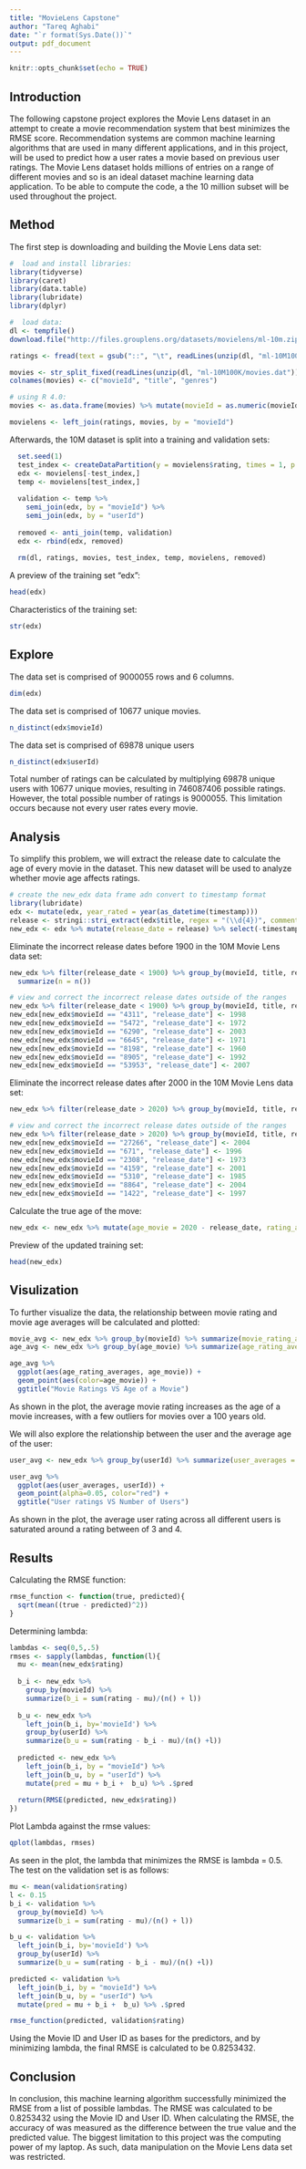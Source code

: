 ```yaml
---
title: "MovieLens Capstone"
author: "Tareq Aghabi"
date: "`r format(Sys.Date())`"
output: pdf_document
---
```

```r
knitr::opts_chunk$set(echo = TRUE)
```

## Introduction

The following capstone project explores the Movie Lens dataset in an attempt to create a movie recommendation system that best minimizes the RMSE score. Recommendation systems are common machine learning algorithms that are used in many different applications, and in this project, will be used to predict how a user rates a movie based on previous user ratings. The Movie Lens dataset holds millions of entries on a range of different movies and so is an ideal dataset machine learning data application. To be able to compute the code, a the 10 million subset will be used throughout the project.

## Method

The first step is downloading and building the Movie Lens data set:

```r
#  load and install libraries:
library(tidyverse)
library(caret)
library(data.table)
library(lubridate)
library(dplyr)
```

```r
#  load data:
dl <- tempfile()
download.file("http://files.grouplens.org/datasets/movielens/ml-10m.zip", dl)

ratings <- fread(text = gsub("::", "\t", readLines(unzip(dl, "ml-10M100K/ratings.dat"))), col.names = c("userId", "movieId", "rating", "timestamp"))

movies <- str_split_fixed(readLines(unzip(dl, "ml-10M100K/movies.dat")), "\\::", 3)
colnames(movies) <- c("movieId", "title", "genres")

# using R 4.0:
movies <- as.data.frame(movies) %>% mutate(movieId = as.numeric(movieId), title = as.character(title), genres = as.character(genres))

movielens <- left_join(ratings, movies, by = "movieId")
```

Afterwards, the 10M dataset is split into a training and validation sets:

```r
  set.seed(1) 
  test_index <- createDataPartition(y = movielens$rating, times = 1, p = 0.1, list = FALSE)
  edx <- movielens[-test_index,]
  temp <- movielens[test_index,]
  
  validation <- temp %>% 
    semi_join(edx, by = "movieId") %>%
    semi_join(edx, by = "userId")
  
  removed <- anti_join(temp, validation)
  edx <- rbind(edx, removed)
  
  rm(dl, ratings, movies, test_index, temp, movielens, removed)
```

A preview of the training set "edx": 
```r
head(edx)
```

Characteristics of the training set:
```r
str(edx)
```

## Explore
The data set is comprised of 9000055 rows and 6 columns.
```r
dim(edx)
```

The data set is comprised of 10677 unique movies.
```r
n_distinct(edx$movieId)
```

The data set is comprised of 69878 unique users
```r
n_distinct(edx$userId)
```

Total number of ratings can be calculated by multiplying 69878 unique users with 10677 unique movies, resulting in 746087406 possible ratings. However, the total possible number of ratings is 9000055. This limitation occurs because not every user rates every movie.

## Analysis

To simplify this problem, we will extract the release date to calculate the age of every movie in the dataset. This new dataset will be used to analyze whether movie age affects ratings.

```r
# create the new_edx data frame adn convert to timestamp format
library(lubridate)
edx <- mutate(edx, year_rated = year(as_datetime(timestamp)))
release <- stringi::stri_extract(edx$title, regex = "(\\d{4})", comments = TRUE) %>% as.numeric()
new_edx <- edx %>% mutate(release_date = release) %>% select(-timestamp)
```

Eliminate the incorrect release dates before 1900 in the 10M Movie Lens data set:
```r
new_edx %>% filter(release_date < 1900) %>% group_by(movieId, title, release_date) %>% 
  summarize(n = n())
```
```r
# view and correct the incorrect release dates outside of the ranges
new_edx %>% filter(release_date < 1900) %>% group_by(movieId, title, release_date) %>% summarize(n = n())
new_edx[new_edx$movieId == "4311", "release_date"] <- 1998
new_edx[new_edx$movieId == "5472", "release_date"] <- 1972
new_edx[new_edx$movieId == "6290", "release_date"] <- 2003
new_edx[new_edx$movieId == "6645", "release_date"] <- 1971
new_edx[new_edx$movieId == "8198", "release_date"] <- 1960
new_edx[new_edx$movieId == "8905", "release_date"] <- 1992
new_edx[new_edx$movieId == "53953", "release_date"] <- 2007
```

Eliminate the incorrect release dates after 2000 in the 10M Movie Lens data set:
```r
new_edx %>% filter(release_date > 2020) %>% group_by(movieId, title, release_date) %>% summarize(n = n())
```
```r
# view and correct the incorrect release dates outside of the ranges
new_edx %>% filter(release_date > 2020) %>% group_by(movieId, title, release_date) %>% summarize(n = n())
new_edx[new_edx$movieId == "27266", "release_date"] <- 2004
new_edx[new_edx$movieId == "671", "release_date"] <- 1996
new_edx[new_edx$movieId == "2308", "release_date"] <- 1973
new_edx[new_edx$movieId == "4159", "release_date"] <- 2001
new_edx[new_edx$movieId == "5310", "release_date"] <- 1985
new_edx[new_edx$movieId == "8864", "release_date"] <- 2004
new_edx[new_edx$movieId == "1422", "release_date"] <- 1997
```
  
Calculate the true age of the move:
```r
new_edx <- new_edx %>% mutate(age_movie = 2020 - release_date, rating_age = year_rated - release_date)
```

Preview of the updated training set:
```r
head(new_edx)
```

## Visulization
To further visualize the data, the relationship between movie rating and movie age averages will be calculated and plotted:
```r
movie_avg <- new_edx %>% group_by(movieId) %>% summarize(movie_rating_averages = mean(rating))
age_avg <- new_edx %>% group_by(age_movie) %>% summarize(age_rating_averages = mean(rating))
```

```r
age_avg %>%
  ggplot(aes(age_rating_averages, age_movie)) +
  geom_point(aes(color=age_movie)) +
  ggtitle("Movie Ratings VS Age of a Movie")
```
As shown in the plot, the average movie rating increases as the age of a movie increases, with a few outliers for movies over a 100 years old. 

We will also explore the relationship between the user and the average age of the user:
```r
user_avg <- new_edx %>% group_by(userId) %>% summarize(user_averages = mean(rating))
```

```r
user_avg %>%
  ggplot(aes(user_averages, userId)) +
  geom_point(alpha=0.05, color="red") +
  ggtitle("User ratings VS Number of Users")
```
As shown in the plot, the average user rating across all different users is saturated around a rating between of 3 and 4.

## Results

Calculating the RMSE function:
```r
rmse_function <- function(true, predicted){
  sqrt(mean((true - predicted)^2))
}
```

Determining lambda:
```r
lambdas <- seq(0,5,.5)
rmses <- sapply(lambdas, function(l){
  mu <- mean(new_edx$rating)
  
  b_i <- new_edx %>%
    group_by(movieId) %>%
    summarize(b_i = sum(rating - mu)/(n() + l))
  
  b_u <- new_edx %>%
    left_join(b_i, by='movieId') %>% 
    group_by(userId) %>%
    summarize(b_u = sum(rating - b_i - mu)/(n() +l))
  
  predicted <- new_edx %>%
    left_join(b_i, by = "movieId") %>%
    left_join(b_u, by = "userId") %>%
    mutate(pred = mu + b_i +  b_u) %>% .$pred
  
  return(RMSE(predicted, new_edx$rating))
})
```

Plot Lambda against the rmse values:
```r
qplot(lambdas, rmses)
```

As seen in the plot, the lambda that minimizes the RMSE is lambda = 0.5. The test on the validation set is as follows:
```r
mu <- mean(validation$rating)
l <- 0.15
b_i <- validation %>%
  group_by(movieId) %>%
  summarize(b_i = sum(rating - mu)/(n() + l))

b_u <- validation %>%
  left_join(b_i, by='movieId') %>% 
  group_by(userId) %>%
  summarize(b_u = sum(rating - b_i - mu)/(n() +l))

predicted <- validation %>%
  left_join(b_i, by = "movieId") %>%
  left_join(b_u, by = "userId") %>%
  mutate(pred = mu + b_i +  b_u) %>% .$pred

rmse_function(predicted, validation$rating)
```

Using the Movie ID and User ID as bases for the predictors, and by minimizing lambda, the final RMSE is calculated to be 0.8253432.

## Conclusion

In conclusion, this machine learning algorithm successfully minimized the RMSE from a list of possible lambdas. The RMSE was calculated to be 0.8253432 using the Movie ID and User ID. When calculating the RMSE, the accuracy of was measured as the difference between the true value and the predicted value. The biggest limitation to this project was the computing power of my laptop. As such, data manipulation on the Movie Lens data set was restricted. 